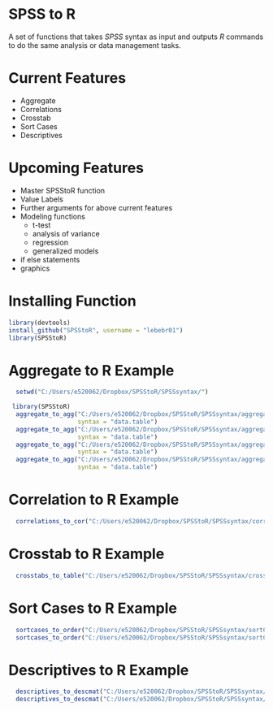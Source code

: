 SPSS to R
=================
  
A set of functions that takes *SPSS* syntax as input and outputs *R* commands 
to do the same analysis or data management tasks.

Current Features
===============
* Aggregate
* Correlations
* Crosstab
* Sort Cases
* Descriptives


Upcoming Features
=================
* Master SPSStoR function
* Value Labels
* Further arguments for above current features
* Modeling functions
    + t-test
    + analysis of variance
    + regression
    + generalized models
* if else statements
* graphics

Installing Function
===================
```r
library(devtools)
install_github("SPSStoR", username = "lebebr01")
library(SPSStoR)
```

Aggregate to R Example
======================
```r
  setwd("C:/Users/e520062/Dropbox/SPSStoR/SPSSsyntax/")
```

```r
 library(SPSStoR)
  aggregate_to_agg("C:/Users/e520062/Dropbox/SPSStoR/SPSSsyntax/aggregateExamp.txt", 
                   syntax = "data.table")
  aggregate_to_agg("C:/Users/e520062/Dropbox/SPSStoR/SPSSsyntax/aggregateExampNoBreak.txt", 
                   syntax = "data.table")
  aggregate_to_agg("C:/Users/e520062/Dropbox/SPSStoR/SPSSsyntax/aggregateExampNoBreakNoOutfile.txt", 
                   syntax = "data.table")
  aggregate_to_agg("C:/Users/e520062/Dropbox/SPSStoR/SPSSsyntax/aggregateExampNoOutfile.txt", 
                   syntax = "data.table")
```

Correlation to R Example
=========================
```r
  correlations_to_cor("C:/Users/e520062/Dropbox/SPSStoR/SPSSsyntax/correlationsExamp.txt")
```

Crosstab to R Example
======================
```r
  crosstabs_to_table("C:/Users/e520062/Dropbox/SPSStoR/SPSSsyntax/crosstabExamp.txt")
```

Sort Cases to R Example
=======================
```r
  sortcases_to_order("C:/Users/e520062/Dropbox/SPSStoR/SPSSsyntax/sortCasesExamp.txt")
  sortcases_to_order("C:/Users/e520062/Dropbox/SPSStoR/SPSSsyntax/sortCasesExamp2.txt")
```

Descriptives to R Example
========================
```r
  descriptives_to_descmat("C:/Users/e520062/Dropbox/SPSStoR/SPSSsyntax/descriptivesExamp.txt")
  descriptives_to_descmat("C:/Users/e520062/Dropbox/SPSStoR/SPSSsyntax/descriptivesExampAll.txt")
```
